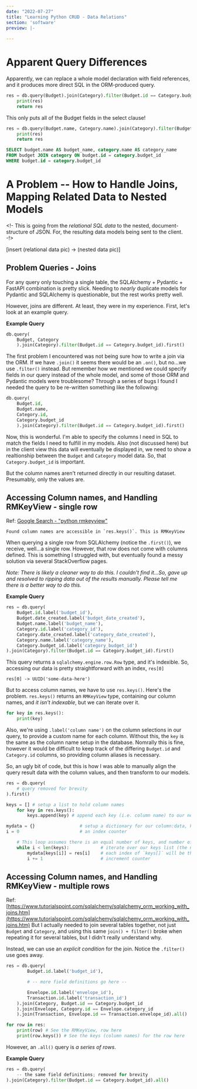 ```yaml
---
date: "2022-07-27"
title: "Learning Python CRUD - Data Relations"
section: 'software'
preview: |-
    
---
```




# Apparent Query Differences

Apparently, we can replace a whole model declaration with field references, and it produces
more direct SQL in the ORM-produced query.

```python
res = db.query(Budget).join(Category).filter(Budget.id == Category.budget_id) #.all()
    print(res)
    return res
```

This only puts all of the Budget fields in the select clause!

```python
res = db.query(Budget.name, Category.name).join(Category).filter(Budget.id == Category.budget_id) #.all()
    print(res)
    return res
```

```sql
SELECT budget.name AS budget_name, category.name AS category_name   
FROM budget JOIN category ON budget.id = category.budget_id
WHERE budget.id = category.budget_id
```



# A Problem -- How to Handle Joins, Mapping Related Data to Nested Models

<!- This is going from the _relational SQL data_ to the nested, document-structure of JSON. For,
the resulting data models being sent to the client. -!>

[insert (relational data pic) -> (nested data pic)]




## Problem Queries - Joins

For any query only touching a single table, the SQLAlchemy + Pydantic + FastAPI combination is 
pretty slick. Needing to _nearly_ duplicate models for Pydantic and SQLAlchemy is questionable,
but the rest works pretty well.

However, joins are different. At least, they were in my experience. First, let's look at an 
example query.

**Example Query**

```python
db.query(
    Budget, Category
    ).join(Category).filter(Budget.id == Category.budget_id).first()
```

The first problem I encountered was not being sure how to write a join via the ORM. If we have 
`.join()` it seems there would be an `.on()`, but no...we use `.filter()` instead. But remember
how we mentioned we could specify fields in our query instead of the whole model, and some of 
those ORM and Pydantic models were troublesome? Through a series of bugs I found I needed the 
query to be re-written something like the following:

```python
db.query(
    Budget.id,
    Budget.name,
    Category.id,
    Category.budget_id
    ).join(Category).filter(Budget.id == Category.budget_id).first()
```

Now, this is wonderful. I'm able to specify the columns I need in SQL to match the fields I need 
to fulfill in my models. Also (not discussed here) but in the client view this data will 
eventually be displayed in, we need to show a realtionship between the `Budget` and `Category`
model data. So, that `Category.budget_id` is important.

But the column names aren't returned directly in our resulting dataset. Presumably, only the 
values are. 

## Accessing Column names, and Handling RMKeyView - single row

Ref: [Google Search - "python rmkeyview"](https://www.google.com/search?client=firefox-b-1-d&q=pythom+rmkeyview)

```
Found column names are accessible in `res.keys()`. This is RMKeyView
```

When querying a single row from SQLAlchemy (notice the `.first()`), we receive, well...a single 
row. However, that row does not come with columns defined. This is something I struggled with, 
but eventually found a messy solution via several StackOverflow pages. 

_Note: There is likely a cleaner way to do this. I couldn't find it...So, gave up and resolved 
to ripping data out of the results manually. Please tell me there is a better way to do this._

**Example Query**

```python
res = db.query(
    Budget.id.label('budget_id'),
    Budget.date_created.label('budget_date_created'),
    Budget.name.label('budget_name'),
    Category.id.label('category_id'),
    Category.date_created.label('category_date_created'),
    Category.name.label('category_name'),
    Category.budget_id.label('category_budget_id')
).join(Category).filter(Budget.id == Category.budget_id).first()
```

This query returns a `sqlalchemy.engine.row.Row` type, and it's indexible. So, accessing our data 
is pretty straightforward with an index, `res[0]`

```
res[0] -> UUID('some-data-here')
```

But to access column names, we have to use `res.keys()`. Here's the problem. `res.keys()` returns an 
`RMKeyView` type, containing our column names, and _it isn't indexable_, but we can iterate over it.

```python
for key in res.keys():
    print(key)
```

Also, we're using `.label('column name')` on the column selections in our query, to provide a 
custom name for each column. Without this, the `key` is the same as the column name setup in 
the database. Nomrally this is fine, however it would be difficult to keep track of the differing 
`Budget.id` and `Category.id` columns, so providing column aliases is necessary.

So, an ugly bit of code, but this is how I was able to manually align the query result data with 
the column values, and then transform to our models.

```python
res = db.query(
    # query removed for brevity
).first()

keys = [] # setup a list to hold column names
    for key in res.keys():
        keys.append(key) # append each key (i.e. column name) to our new list

mydata = {}                 # setup a dictionary for our column:data, key-value store
i = 0                       # an index counter

    # This loop assumes there is an equal number of keys, and number of data values returned
    while i < len(keys):            # iterate over our keys list (the new one)
        mydata[keys[i]] = res[i]    # each index of `keys[]` will be the key of `mydata`, and the value is pulled from `res[i]`
        i += 1                      # increment counter
```

## Accessing Column names, and Handling RMKeyView - multiple rows

Ref: [https://www.tutorialspoint.com/sqlalchemy/sqlalchemy_orm_working_with_joins.htm](https://www.tutorialspoint.com/sqlalchemy/sqlalchemy_orm_working_with_joins.htm)
But I actually needed to join several tables together, not just `Budget` and `Category`, and 
using this same `join() + filter()` broke when repeating it for several tables, but I didn't 
really understand why.

Instead, we can use an _explicit condition_ for the join. Notice the `.filter()` use goes away.

```python
res = db.query(
        Budget.id.label('budget_id'),

        # -- more field definitions go here --

        Envelope.id.label('envelope_id'),
        Transaction.id.label('transaction_id')
    ).join(Category, Budget.id == Category.budget_id
    ).join(Envelope, Category.id == Envelope.category_id
    ).join(Transaction, Envelope.id == Transaction.envelope_id).all()

for row in res:
    print(row) # See the RMKeyView, row here
    print(row.keys()) # See the keys (column names) for the row here
```


However, an `.all()` query is _a series of rows_.

**Example Query**

```python
res = db.query(
    -- the same field definitions; removed for brevity
).join(Category).filter(Budget.id == Category.budget_id).all()
```